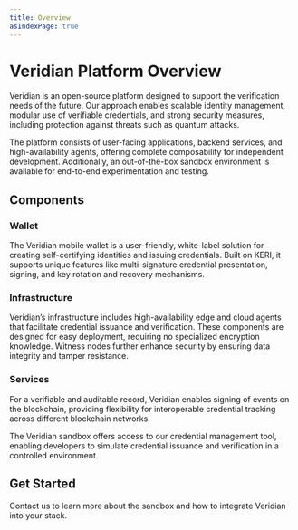 ```yaml
---
title: Overview
asIndexPage: true
---
```



# Veridian Platform Overview

Veridian is an open-source platform designed to support the verification needs of the future.
Our approach enables scalable identity management, modular use of verifiable credentials, and strong security measures, including protection against threats such as quantum attacks.

The platform consists of user-facing applications, backend services, and high-availability agents, offering complete composability for independent development. Additionally, an out-of-the-box sandbox environment is available for end-to-end experimentation and testing.

## Components

### Wallet

The Veridian mobile wallet is a user-friendly, white-label solution for creating self-certifying identities and issuing credentials. Built on KERI, it supports unique features like multi-signature credential presentation, signing, and key rotation and recovery mechanisms.

### Infrastructure

Veridian’s infrastructure includes high-availability edge and cloud agents that facilitate credential issuance and verification. These components are designed for easy deployment, requiring no specialized encryption knowledge. Witness nodes further enhance security by ensuring data integrity and tamper resistance.

### Services

For a verifiable and auditable record, Veridian enables signing of events on the blockchain, providing flexibility for interoperable credential tracking across different blockchain networks.

The Veridian sandbox offers access to our credential management tool, enabling developers to simulate credential issuance and verification in a controlled environment.

## Get Started

<Cards>
  <Cards.Card
    title="Build on your KERI stack with our wallet"
    href=""
    arrow="true"
  />
  <Cards.Card
    title="Set up Veridian infrastructure for a verifiable credential framework"
    href=""
    arrow="true"
  />
  <Cards.Card
    title="Track credential events on an unrestricted decentralized ledger"
    href=""
    arrow="true"
  />
  <Cards.Card
    title="Experiment with our sandbox and credential management tool"
    href=""
    arrow="true"
  />
</Cards>

Contact us to learn more about the sandbox and how to integrate Veridian into your stack.
